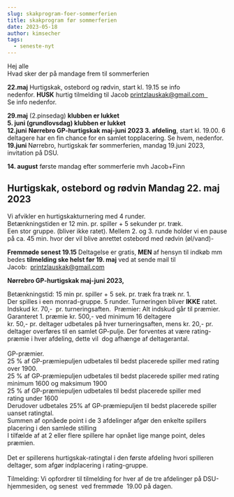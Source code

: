 ```yaml
---
slug: skakprogram-foer-sommerferien
title: skakprogram før sommerferien
date: 2023-05-18
author: kimsecher
tags:
  - seneste-nyt
---
```

<!-- wp:paragraph -->
<p>Hej alle<br>Hvad sker der på mandage frem til sommerferien</p>
<!-- /wp:paragraph -->

<!-- wp:paragraph -->
<p><strong>22.maj</strong> Hurtigskak, ostebord og rødvin, start kl. 19.15 se info nedenfor. <strong>HUSK</strong> hurtig tilmelding til Jacob <a href="mailto:printzlauskak@gmail.com" rel="noreferrer noopener" target="_blank">printzlauskak@gmail.com  </a><br>Se info nedenfor.</p>
<!-- /wp:paragraph -->

<!-- wp:paragraph -->
<p><strong>29.maj</strong> (2.pinsedag) <strong>klubben er lukket<br>5. juni (grundlovsdag) klubben er lukket</strong><br><strong>12.juni</strong> <strong>Nørrebro GP-hurtigskak maj-juni 2023 3. afdeling</strong>, start kl. 19.00. 6 deltagere har en fin chance for en samlet topplacering. Se hvem, nedenfor.<br><strong>19.juni </strong>Nørrebro, hurtigskak før sommerferien, mandag 19.juni 2023, invitation på DSU.</p>
<!-- /wp:paragraph -->

<!-- wp:paragraph -->
<p><strong>14. august</strong> første mandag efter sommerferie   mvh Jacob+Finn </p>
<!-- /wp:paragraph -->

<!-- wp:heading -->
<h2> <strong>Hurtigskak, ostebord og rødvin Mandag 22. maj 2023</strong> </h2>
<!-- /wp:heading -->

<!-- wp:paragraph -->
<p>Vi afvikler en hurtigskakturnering med 4 runder.<br>Betænkningstiden er 12 min. pr. spiller + 5 sekunder pr. træk.<br>Een stor gruppe. (bliver ikke ratet).  Mellem 2. og 3. runde holder vi en pause på ca. 45 min. hvor der vil blive anrettet ostebord med rødvin (øl/vand)-</p>
<!-- /wp:paragraph -->

<!-- wp:paragraph -->
<p><strong>Fremmøde senest 19.15</strong> Deltagelse er gratis, <strong>MEN </strong>af hensyn til indkøb mm bedes <strong>tilmelding ske helst før 19. maj</strong> ved at sende mail til Jacob:  <a href="mailto:printzlauskak@gmail.com" rel="noreferrer noopener" target="_blank">printzlauskak@gmail.com</a>   </p>
<!-- /wp:paragraph -->

<!-- wp:paragraph -->
<p></p>
<!-- /wp:paragraph -->

<!-- wp:paragraph -->
<p><strong>Nørrebro GP-hurtigskak maj-juni 2023,</strong></p>
<!-- /wp:paragraph -->

<!-- wp:paragraph -->
<p>Betænkningstid: 15 min pr. spiller + 5 sek. pr. træk fra træk nr. 1. <br>Der spilles i een monrad-gruppe. 5 runder. Turneringen bliver <strong>IKKE</strong> ratet.<br>Indskud kr. 70,-  pr. turneringsaften.  Præmier: Alt indskud går til præmier. Garanteret 1. præmie kr. 500,- ved minimum 16 deltagere<br>kr. 50,- pr. deltager udbetales på hver turneringsaften, mens kr. 20,- pr. deltager overføres til en samlet GP-pulje. Der forventes at være rating-præmie i hver afdeling, dette vil  dog afhænge af deltagerantal.<br><br>GP-præmier.<br>25 % af GP-præmiepuljen udbetales til bedst placerede spiller med rating over 1900.<br>25 % af GP-præmiepuljen udbetales til bedst placerede spiller med rating minimum 1600 og maksimum 1900<br>25 % af GP-præmiepuljen udbetales til bedst placerede spiller med rating under 1600<br>Derudover udbetales 25% af GP-præmiepuljen til bedst placerede spiller uanset ratingtal.<br>Summen af opnåede point i de 3 afdelinger afgør den enkelte spillers placering i den samlede stilling <br>I tilfælde af at 2 eller flere spillere har opnået lige mange point, deles præmien.<br><br>Det er spillerens hurtigskak-ratingtal i den første afdeling hvori spilleren deltager, som afgør indplacering i rating-gruppe.</p>
<!-- /wp:paragraph -->

<!-- wp:paragraph -->
<p>Tilmelding: Vi opfordrer til tilmelding for hver af de tre afdelinger&nbsp;på DSU-hjemmesiden,&nbsp;og senest&nbsp; ved fremmøde&nbsp;&nbsp;19.00 på dagen.</p>
<!-- /wp:paragraph -->
